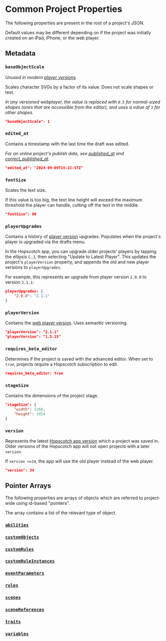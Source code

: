 

# Common Project Properties

The following properties are present in the root of a project's JSON.

Default values may be different depending on if the project was initially created on
an iPad, iPhone, or the web player.


## Metadata

### `baseObjectScale`

<PropertyData type="number" defaultValue="1" playerVersion="<1.5.16" />

*Unused in modern [player versions](/wiki/spec/version-history#player-versions).*

Scales character SVGs by a factor of its value. Does not scale shapes or text.

*In any versioned webplayer<Note note="when first?" />, the value is replaced with `0.5` for normal-sized shapes (ones that are accessible from the editor),
and uses a value of `1` for other shapes.*

```json
"baseObjectScale": 1
```


### `edited_at`

<PropertyData type="string" />

Contains a timestamp with the last time the draft was edited.

*For an online project's publish date, see [published_at](#) and [correct_published_at](#).*

```json
"edited_at": "2024-09-09T15:22:57Z"
```


### `fontSize`

<PropertyData type="number" defaultValueiPad="80" defaultValueiPhone="72" />

Scales the text size.

If this value is too big, the text line height will exceed
the maximum threshold the player can handle, cutting off the text in the middle.<Note note="needs elaboration" />

```json
"fontSize": 80
```


### `playerUpgrades`

<PropertyData type="object" defaultValue="{}" />

Contains a history of [player version](/wiki/spec/version-history#player-versions) upgrades.
Populates when the project's player is upgraded via the drafts menu.

In the Hopscotch app, you can upgrade older projects' players by tapping the ellipsis (...),
then selecting "Update to Latest Player".
This updates the project's `playerVersion` property, and appends the old and new player versions to `playerUpgrades`.

For example, this represents an upgrade from player version `2.0.0` to version `2.1.1`:

```json
playerUpgrades: {
    "2.0.0": "2.1.1"
}
```


### `playerVersion`

<PropertyData type="string" />

Contains the [web player version](/wiki/spec/version-history#player-versions). Uses semantic versioning.

```json
"playerVersion": "2.1.1"
"playerVersion": "1.5.15"
```


### `requires_beta_editor`

<PropertyData type="boolean" />

Determines if the project is saved with the advanced editor. When set to `true`,
projects require a Hopscotch subscription to edit.

```json
requires_beta_editor: true
```


### `stageSize`

<PropertyData type="object" defaultValueMobile="screen resolution" defaultValueWebEditor="1366x1024" />

Contains the dimensions of the project stage.

```json
"stageSize": {
    "width": 1366,
    "height": 1024
}
```



### `version`

<PropertyData type="number" />

Represents the latest [Hopscotch app version](/wiki/spec/version-history#app-versions) which a project was saved in.
Older versions of the Hopscotch app will not open projects with a later `version`.

If `version <=24`, the app will use the old player instead of the web player.

```json
"version": 34
```



## Pointer Arrays

The following properties are arrays of objects which are referred to project-wide using id-based "pointers".

<PropertyData type="array" />
The array contains a list of the relevant type of object.

### [`abilities`](/wiki/spec/ability)

### [`customObjects`](/wiki/spec/custom-object)

### [`customRules`](/wiki/spec/custom-rule)

### [`customRuleInstances`](/wiki/spec/custom-rule-instance)

### [`eventParameters`](/wiki/spec/event-parameter)

### [`rules`](/wiki/spec/rule)

### [`scenes`](/wiki/spec/scene)

### [`sceneReferences`](/wiki/spec/scene-reference)

### [`traits`](/wiki/spec/trait)

### [`variables`](/wiki/spec/variable)

